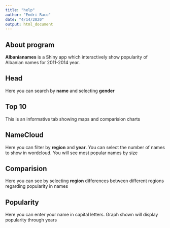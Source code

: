 ```yaml
---
title: "help"
author: "Endri Raco"
date: "4/14/2020"
output: html_document
---
```


## About program

**Albanianames** is a Shiny app which interactively show popularity of Albanian names for 2011-2014 year.

## Head

Here you can search by **name** and selecting **gender**

## Top 10 

This is an informative tab showing maps and comparision charts 

## NameCloud

Here you can filter by **region** and **year**. You can select the number of names to show in wordcloud. You will see most popular names by size

## Comparision

Here you can see by selecting **region** differences between different regions regarding popularity in names

## Popularity

Here you can enter your name in capital letters. Graph shown will display popularity through years